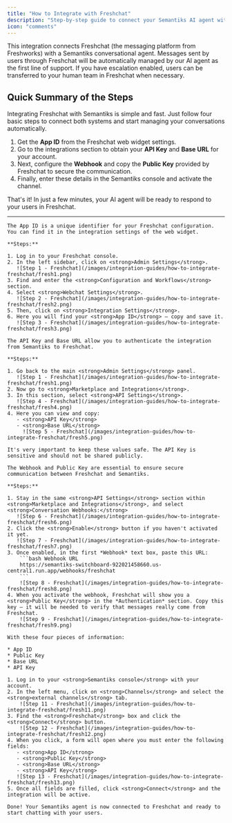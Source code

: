 ```yaml
---
title: "How to Integrate with Freshchat"
description: "Step-by-step guide to connect your Semantiks AI agent with Freshchat."
icon: "comments"
---
```


<Tip>
This integration connects Freshchat (the messaging platform from Freshworks) with a Semantiks conversational agent. Messages sent by users through Freshchat will be automatically managed by our AI agent as the first line of support. If you have escalation enabled, users can be transferred to your human team in Freshchat when necessary.
</Tip>

## Quick Summary of the Steps

Integrating Freshchat with Semantiks is simple and fast. Just follow four basic steps to connect both systems and start managing your conversations automatically.

1. Get the **App ID** from the Freshchat web widget settings.
2. Go to the integrations section to obtain your **API Key** and **Base URL** for your account.
3. Next, configure the **Webhook** and copy the **Public Key** provided by Freshchat to secure the communication.
4. Finally, enter these details in the Semantiks console and activate the channel.

That's it! In just a few minutes, your AI agent will be ready to respond to your users in Freshchat.

---

<Steps>
  <Step title="Get the App ID">

    The App ID is a unique identifier for your Freshchat configuration. You can find it in the integration settings of the web widget.

    **Steps:**

    1. Log in to your Freshchat console.  
    2. In the left sidebar, click on <strong>Admin Settings</strong>.
       ![Step 1 - Freshchat](/images/integration-guides/how-to-integrate-freshchat/fresh1.png)
    3. Find and enter the <strong>Configuration and Workflows</strong> section.  
    4. Select <strong>Webchat Settings</strong>.
       ![Step 2 - Freshchat](/images/integration-guides/how-to-integrate-freshchat/fresh2.png)
    5. Then, click on <strong>Integration Settings</strong>.  
    6. Here you will find your <strong>App ID</strong> — copy and save it.
       ![Step 3 - Freshchat](/images/integration-guides/how-to-integrate-freshchat/fresh3.png)
  </Step>
  <Step title="Get API Key and Base URL">

    The API Key and Base URL allow you to authenticate the integration from Semantiks to Freshchat.

    **Steps:**

    1. Go back to the main <strong>Admin Settings</strong> panel.
       ![Step 1 - Freshchat](/images/integration-guides/how-to-integrate-freshchat/fresh1.png)
    2. Now go to <strong>Marketplace and Integrations</strong>.  
    3. In this section, select <strong>API Settings</strong>.
       ![Step 4 - Freshchat](/images/integration-guides/how-to-integrate-freshchat/fresh4.png)
    4. Here you can view and copy:  
       - <strong>API Key</strong>
       - <strong>Base URL</strong>
         ![Step 5 - Freshchat](/images/integration-guides/how-to-integrate-freshchat/fresh5.png)

    It's very important to keep these values safe. The API Key is sensitive and should not be shared publicly.
  </Step>
  <Step title="Configure Webhook and Get Public Key">

    The Webhook and Public Key are essential to ensure secure communication between Freshchat and Semantiks.

    **Steps:**

    1. Stay in the same <strong>API Settings</strong> section within <strong>Marketplace and Integrations</strong>, and select <strong>Conversation Webhooks:</strong>
       ![Step 6 - Freshchat](/images/integration-guides/how-to-integrate-freshchat/fresh6.png)
    2. Click the <strong>Enable</strong> button if you haven't activated it yet.
       ![Step 7 - Freshchat](/images/integration-guides/how-to-integrate-freshchat/fresh7.png)
    3. Once enabled, in the first *Webhook* text box, paste this URL:
        ```bash Webhook URL
        https://semantiks-switchboard-922021458660.us-central1.run.app/webhooks/freshchat
        ```
        ![Step 8 - Freshchat](/images/integration-guides/how-to-integrate-freshchat/fresh8.png)
    4. When you activate the webhook, Freshchat will show you a <strong>Public Key</strong> in the *Authentication* section. Copy this key — it will be needed to verify that messages really come from Freshchat.
        ![Step 9 - Freshchat](/images/integration-guides/how-to-integrate-freshchat/fresh9.png)
  </Step>
  <Step title="Finish Integration in Semantiks">

    With these four pieces of information:

    * App ID  
    * Public Key  
    * Base URL  
    * API Key

    1. Log in to your <strong>Semantiks console</strong> with your account.  
    2. In the left menu, click on <strong>Channels</strong> and select the <strong>external channels</strong> tab.  
        ![Step 11 - Freshchat](/images/integration-guides/how-to-integrate-freshchat/fresh11.png)
    3. Find the <strong>Freshchat</strong> box and click the <strong>Connect</strong> button.
        ![Step 12 - Freshchat](/images/integration-guides/how-to-integrate-freshchat/fresh12.png)
    4. When you click, a form will open where you must enter the following fields:  
       - <strong>App ID</strong>
       - <strong>Public Key</strong>
       - <strong>Base URL</strong>
       - <strong>API Key</strong>
       ![Step 13 - Freshchat](/images/integration-guides/how-to-integrate-freshchat/fresh13.png)
    5. Once all fields are filled, click <strong>Connect</strong> and the integration will be active.

    Done! Your Semantiks agent is now connected to Freshchat and ready to start chatting with your users.
  </Step>
</Steps>
